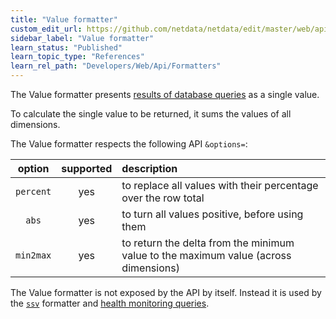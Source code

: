 ```yaml
---
title: "Value formatter"
custom_edit_url: https://github.com/netdata/netdata/edit/master/web/api/formatters/value/README.md
sidebar_label: "Value formatter"
learn_status: "Published"
learn_topic_type: "References"
learn_rel_path: "Developers/Web/Api/Formatters"
---
```



The Value formatter presents [results of database queries](https://github.com/netdata/netdata/blob/master/web/api/queries/README.md) as a single value.

To calculate the single value to be returned, it sums the values of all dimensions.

The Value formatter respects the following API `&options=`:

| option    | supported | description |
|:----:     |:-------:  |:----------  |
| `percent` | yes       | to replace all values with their percentage over the row total|
| `abs`     | yes       | to turn all values positive, before using them |
| `min2max` | yes       | to return the delta from the minimum value to the maximum value (across dimensions)|

The Value formatter is not exposed by the API by itself.
Instead it is used by the [`ssv`](https://github.com/netdata/netdata/blob/master/web/api/formatters/ssv/README.md) formatter
and [health monitoring queries](https://github.com/netdata/netdata/blob/master/health/README.md).


